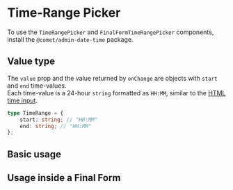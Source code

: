 
<Meta title="Docs/Components/Date & Time Pickers/Time-Range Picker" />

# Time-Range Picker

To use the `TimeRangePicker` and `FinalFormTimeRangePicker` components, install the `@comet/admin-date-time` package.

## Value type

The `value` prop and the value returned by `onChange` are objects with `start` and `end` time-values. <br />
Each time-value is a 24-hour `string` formatted as `HH:MM`, similar to the [HTML time input](https://developer.mozilla.org/en-US/docs/Web/HTML/Element/input/time).

```ts
type TimeRange = {
    start: string; // "HH:MM"
    end: string; // "HH:MM"
};
```

## Basic usage

<Canvas>
    <Story id="stories-components-date-time-pickers-time-range-picker--basic" />
</Canvas>

## Usage inside a Final Form

<Canvas>
    <Story id="stories-components-date-time-pickers-time-range-picker--final-form" />
</Canvas>
